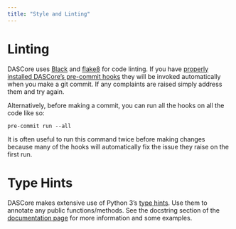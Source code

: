 ```yaml
---
title: "Style and Linting"
---
```


# Linting

DASCore uses [Black](https://github.com/ambv/black) and [flake8](http://flake8.pycqa.org/en/latest/) for code linting.
If you have [properly installed DASCore's pre-commit hooks](dev_install.qmd#setup-pre-commit-hooks) they will be
invoked automatically when you make a git commit. If any complaints are raised simply address them and try again.

Alternatively, before making a commit, you can run all the hooks on all the code like so:

```shell
pre-commit run --all
```

It is often useful to run this command twice before making changes because many of the hooks
will automatically fix the issue they raise on the first run.

# Type Hints

DASCore makes extensive use of Python 3's [type hints](https://docs.python.org/3/library/typing.html).
Use them to annotate any public functions/methods. See the docstring section of the [documentation page](documentation.qmd)
for more information and some examples.
